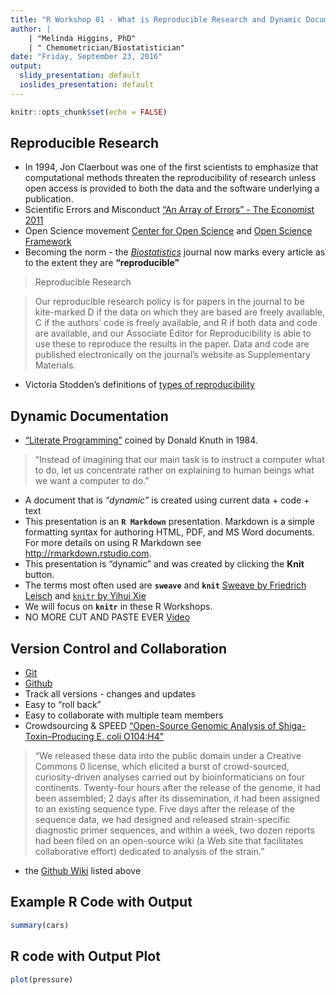 ```yaml
---
title: "R Workshop 01 - What is Reproducible Research and Dynamic Documentation?"
author: |
    | "Melinda Higgins, PhD"
    | " Chemometrician/Biostatistician"
date: "Friday, September 23, 2016"
output:
  slidy_presentation: default
  ioslides_presentation: default
---
```


```r
knitr::opts_chunk$set(echo = FALSE)
```

## Reproducible Research

- In 1994, Jon Claerbout was one of the first scientists to emphasize that computational methods threaten the reproducibility of research unless open access is provided to both the data and the software underlying a publication.
- Scientific Errors and Misconduct ["An Array of Errors" - The Economist 2011](http://www.economist.com/node/21528593)
- Open Science movement [Center for Open Science](https://cos.io/) and [Open Science Framework](https://osf.io/)
- Becoming the norm - the [_Biostatistics_](http://www.oxfordjournals.org/our_journals/biosts/for_authors/index.html) journal now marks every article as to the extent they are **"reproducible"**

> Reproducible Research

> Our reproducible research policy is for papers in the journal to be kite-marked D if the data on which they are based are freely available, C if the authors’ code is freely available, and R if both data and code are available, and our Associate Editor for Reproducibility is able to use these to reproduce the results in the paper. Data and code are published electronically on the journal’s website as Supplementary Materials.

- Victoria Stodden's definitions of [types of reproducibility](http://ropensci.github.io/reproducibility-guide/sections/introduction/)

## Dynamic Documentation

- ["Literate Programming"](http://www.literateprogramming.com/) coined by Donald Knuth in 1984.

> "Instead of imagining that our main task is to instruct a computer what to do, let us concentrate rather on explaining to human beings what we want a computer to do."

- A document that is _"dynamic"_ is created using current data + code + text
- This presentation is an **`R Markdown`** presentation. Markdown is a simple formatting syntax for authoring HTML, PDF, and MS Word documents. For more details on using R Markdown see <http://rmarkdown.rstudio.com>.
- This presentation is "dynamic" and was created by clicking the **Knit** button.
- The terms most often used are **`sweave`** and **`knit`** [Sweave by Friedrich Leisch](https://www.statistik.lmu.de/~leisch/Sweave/) and [`knitr` by Yihui Xie](http://yihui.name/knitr/)
- We will focus on **`knitr`** in these R Workshops.
- NO MORE CUT AND PASTE EVER [Video](https://t.co/O8ehDNY7T0)

## Version Control and Collaboration

- [Git](https://git-scm.com/)
- [Github](https://github.com/)
- Track all versions - changes and updates
- Easy to "roll back" 
- Easy to collaborate with multiple team members
- Crowdsourcing & SPEED ["Open-Source Genomic Analysis of Shiga-Toxin–Producing E. coli O104:H4"](http://www.nejm.org/doi/full/10.1056/NEJMoa1107643?viewType=Print&)

> "We released these data into the public domain under a Creative Commons 0 license, which elicited a burst of crowd-sourced, curiosity-driven analyses carried out by bioinformaticians on four continents. Twenty-four hours after the release of the genome, it had been assembled; 2 days after its dissemination, it had been assigned to an existing sequence type. Five days after the release of the sequence data, we had designed and released strain-specific diagnostic primer sequences, and within a week, two dozen reports had been filed on an open-source wiki (a Web site that facilitates collaborative effort) dedicated to analysis of the strain."

- the [Github Wiki](https://github.com/ehec-outbreak-crowdsourced/BGI-data-analysis/wiki) listed above


## Example R Code with Output

```r
summary(cars)
```

## R code with Output Plot

```r
plot(pressure)
```

